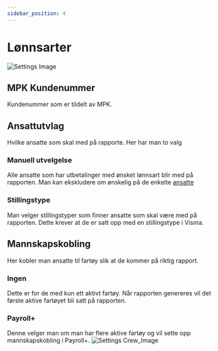 ---
sidebar_position: 4
---

# Lønnsarter
![Settings Image](/img/docimages/payroll_plus/mpk/settings.png)

## MPK  Kundenummer
Kundenummer som er tildelt av MPK.

## Ansattutvlag
Hvilke ansatte som skal med på rapporte. Her har man to valg

### Manuell utvelgelse
Alle ansatte som har utbetalinger med ønsket lønnsart blir med på rapporten.
Man kan ekskludere om ønskelig på de enkelte [ansatte](./employee.mdx#ekskluder-fra-rapport)

### Stillingstype
Man velger stillingstyper som finner ansatte som skal være med på rapporten. Dette krever at de er satt opp med en stillingstype i Visma.

## Mannskapskobling
Her kobler man ansatte til fartøy slik at de kommer på riktig rapport.

### Ingen
Dette er for de med kun ett aktivt fartøy.
Når rapporten genereres vil det første aktive fartøyet bli satt på rapporten.

### Payroll+
Denne velger man om man har flere aktive fartøy og vil sette opp mannskapskobling i Payroll+.
![Settings Crew_Image](/img/docimages/payroll_plus/mpk/settings-crew-visma.png)


